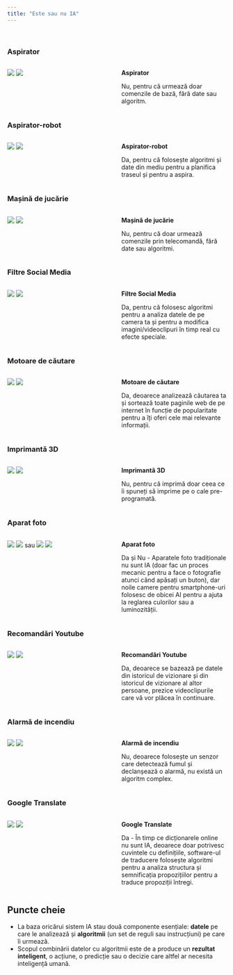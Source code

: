 ```yaml
---
title: "Este sau nu IA"
---
```

<br>

::: {.panel-tabset}

### Aspirator

::: {.columns}
::: {.column width="50%"}
![](images/aspirator.svg) ![](images/fail.svg)
:::
::: {.column width="50%"}
**Aspirator**

Nu, pentru că urmează doar comenzile de bază, fără date sau algoritm.
:::
:::

### Aspirator-robot

::: {.columns}
::: {.column width="50%"}
![](images/aspirator-robot.svg) ![](images/succes.svg)
:::
::: {.column width="50%"}
**Aspirator-robot**

Da, pentru că folosește algoritmi și date din mediu pentru a planifica traseul și pentru a aspira.
:::
:::

### Mașină de jucărie

::: {.columns}
::: {.column width="50%"}
![](images/masina-jucarie.svg) ![](images/fail.svg)
:::
::: {.column width="50%"}
**Mașină de jucărie**

Nu, pentru că doar urmează comenzile prin telecomandă, fără date sau algoritmi.
:::
:::

### Filtre Social Media

::: {.columns}
::: {.column width="50%"}
![](images/filtre-social-media.svg) ![](images/succes.svg)
:::
::: {.column width="50%"}
**Filtre Social Media**

Da, pentru că folosesc algoritmi pentru a analiza datele de pe camera ta și pentru a modifica imagini/videoclipuri în timp real cu efecte speciale.
:::
:::

### Motoare de căutare

::: {.columns}
::: {.column width="50%"}
![](images/motor-cautare.svg) ![](images/succes.svg)
:::
::: {.column width="50%"}
**Motoare de căutare**

Da, deoarece analizează căutarea ta și sortează toate paginile web de pe internet în funcție de popularitate pentru a îți oferi cele mai relevante informații.
:::
:::

### Imprimantă 3D

::: {.columns}
::: {.column width="50%"}
![](images/imprimanta-3d.svg) ![](images/fail.svg)
:::
::: {.column width="50%"}
**Imprimantă 3D**

Nu, pentru că imprimă doar ceea ce îi spuneți să imprime pe o cale pre-programată.
:::
:::

### Aparat foto

::: {.columns}
::: {.column width="50%"}
![](images/camera-foto.svg) ![](images/fail.svg)
sau
![](images/camera-foto-telefon.svg) ![](images/succes.svg)
:::
::: {.column width="50%"}
**Aparat foto**

Da și Nu - Aparatele foto tradiționale nu sunt IA (doar fac un proces mecanic pentru a face o fotografie atunci când apăsați un buton), dar noile camere pentru smartphone-uri folosesc de obicei AI pentru a ajuta la reglarea culorilor sau a luminozității.
:::
:::

### Recomandări Youtube

::: {.columns}
::: {.column width="50%"}
![](images/youtube.svg) ![](images/succes.svg)
:::
::: {.column width="50%"}
**Recomandări Youtube**

Da, deoarece se bazează pe datele din istoricul de vizionare și din istoricul de vizionare al altor persoane, prezice videoclipurile care vă vor plăcea în continuare.
:::
:::

### Alarmă de incendiu

::: {.columns}
::: {.column width="50%"}
![](images/alarma-incendiu.svg) ![](images/fail.svg)
:::
::: {.column width="50%"}
**Alarmă de incendiu**

Nu, deoarece folosește un senzor care detectează fumul și declanșează o alarmă, nu există un algoritm complex.
:::
:::

### Google Translate

::: {.columns}
::: {.column width="50%"}
![](images/google-translate.svg) ![](images/succes.svg)
:::
::: {.column width="50%"}
**Google Translate**

Da - În timp ce dicționarele online nu sunt IA, deoarece doar potrivesc cuvintele cu definițiile, software-ul de traducere folosește algoritmi pentru a analiza structura și semnificația propozițiilor pentru a traduce propoziții întregi.
:::
:::

:::

<!-- Keypoints -->

::: callout-keypoints
## Puncte cheie

- La baza oricărui sistem IA stau două componente esențiale: **datele** pe care le analizează și **algoritmii** (un set de reguli sau instrucțiuni) pe care îi urmează.
- Scopul combinării datelor cu algoritmii este de a produce un **rezultat inteligent**, o acțiune, o predicție sau o decizie care altfel ar necesita inteligență umană.

:::
